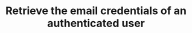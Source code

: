 ---
title: 'Retrieve the email credentials of an authenticated user'
openapi: 'GET /api/v1/inbox/list'
---